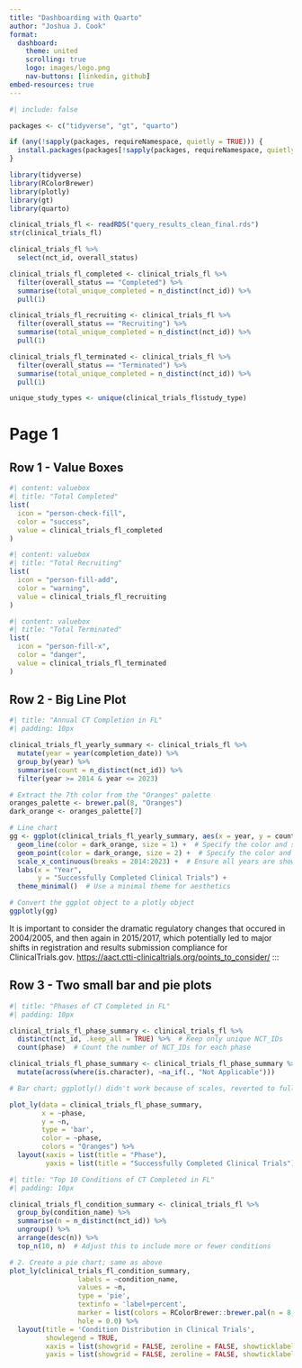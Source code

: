 ```yaml
---
title: "Dashboarding with Quarto"
author: "Joshua J. Cook"
format: 
  dashboard:
    theme: united
    scrolling: true
    logo: images/logo.png
    nav-buttons: [linkedin, github]
embed-resources: true
---
```


```r
#| include: false

packages <- c("tidyverse", "gt", "quarto")

if (any(!sapply(packages, requireNamespace, quietly = TRUE))) {
  install.packages(packages[!sapply(packages, requireNamespace, quietly = TRUE)])
}

library(tidyverse)
library(RColorBrewer)
library(plotly)
library(gt)
library(quarto)

clinical_trials_fl <- readRDS("query_results_clean_final.rds")
str(clinical_trials_fl)

clinical_trials_fl %>%
  select(nct_id, overall_status) 

clinical_trials_fl_completed <- clinical_trials_fl %>%
  filter(overall_status == "Completed") %>%
  summarise(total_unique_completed = n_distinct(nct_id)) %>%
  pull(1)

clinical_trials_fl_recruiting <- clinical_trials_fl %>%
  filter(overall_status == "Recruiting") %>%
  summarise(total_unique_completed = n_distinct(nct_id)) %>%
  pull(1)

clinical_trials_fl_terminated <- clinical_trials_fl %>%
  filter(overall_status == "Terminated") %>%
  summarise(total_unique_completed = n_distinct(nct_id)) %>%
  pull(1) 

unique_study_types <- unique(clinical_trials_fl$study_type)
```

# Page 1

## Row 1 - Value Boxes

```r
#| content: valuebox
#| title: "Total Completed"
list(
  icon = "person-check-fill",
  color = "success",
  value = clinical_trials_fl_completed
)
```

```r
#| content: valuebox
#| title: "Total Recruiting"
list(
  icon = "person-fill-add",
  color = "warning",
  value = clinical_trials_fl_recruiting
)
```

```r
#| content: valuebox
#| title: "Total Terminated"
list(
  icon = "person-fill-x",
  color = "danger",
  value = clinical_trials_fl_terminated
)
```

## Row 2 - Big Line Plot

```r
#| title: "Annual CT Completion in FL"
#| padding: 10px

clinical_trials_fl_yearly_summary <- clinical_trials_fl %>%
  mutate(year = year(completion_date)) %>%
  group_by(year) %>%
  summarise(count = n_distinct(nct_id)) %>%
  filter(year >= 2014 & year <= 2023)

# Extract the 7th color from the "Oranges" palette
oranges_palette <- brewer.pal(8, "Oranges")
dark_orange <- oranges_palette[7]

# Line chart
gg <- ggplot(clinical_trials_fl_yearly_summary, aes(x = year, y = count)) +
  geom_line(color = dark_orange, size = 1) +  # Specify the color and size of the line
  geom_point(color = dark_orange, size = 2) +  # Specify the color and size of the points
  scale_x_continuous(breaks = 2014:2023) +  # Ensure all years are shown
  labs(x = "Year",
       y = "Successfully Completed Clinical Trials") +
  theme_minimal()  # Use a minimal theme for aesthetics

# Convert the ggplot object to a plotly object
ggplotly(gg)
```

It is important to consider the dramatic regulatory changes that occured in 2004/2005, and then again in 2015/2017, which potentially led to major shifts in registration and results submission compliance for ClinicalTrials.gov. <https://aact.ctti-clinicaltrials.org/points_to_consider/>
:::

## Row 3 - Two small bar and pie plots

```r
#| title: "Phases of CT Completed in FL"
#| padding: 10px

clinical_trials_fl_phase_summary <- clinical_trials_fl %>%
  distinct(nct_id, .keep_all = TRUE) %>%  # Keep only unique NCT_IDs
  count(phase)  # Count the number of NCT_IDs for each phase

clinical_trials_fl_phase_summary <- clinical_trials_fl_phase_summary %>%
  mutate(across(where(is.character), ~na_if(., "Not Applicable")))

# Bar chart; ggplotly() didn't work because of scales, reverted to full plotly

plot_ly(data = clinical_trials_fl_phase_summary, 
        x = ~phase, 
        y = ~n, 
        type = 'bar', 
        color = ~phase, 
        colors = "Oranges") %>%
  layout(xaxis = list(title = "Phase"),
         yaxis = list(title = "Successfully Completed Clinical Trials"))
```

```r
#| title: "Top 10 Conditions of CT Completed in FL"
#| padding: 10px

clinical_trials_fl_condition_summary <- clinical_trials_fl %>%
  group_by(condition_name) %>%
  summarise(n = n_distinct(nct_id)) %>%
  ungroup() %>%
  arrange(desc(n)) %>%
  top_n(10, n)  # Adjust this to include more or fewer conditions

# 2. Create a pie chart; same as above
plot_ly(clinical_trials_fl_condition_summary, 
                 labels = ~condition_name, 
                 values = ~n, 
                 type = 'pie', 
                 textinfo = 'label+percent',
                 marker = list(colors = RColorBrewer::brewer.pal(n = 8, name = "Oranges")),
                 hole = 0.0) %>%
  layout(title = 'Condition Distribution in Clinical Trials',
         showlegend = TRUE,
         xaxis = list(showgrid = FALSE, zeroline = FALSE, showticklabels = FALSE),
         yaxis = list(showgrid = FALSE, zeroline = FALSE, showticklabels = FALSE))
```
